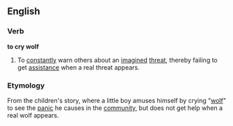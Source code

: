 ==English==
===Verb===
'''to cry wolf'''
# To [[constantly]] warn others about an [[imagined]] [[threat]], thereby failing to get [[assistance]] when a real threat appears.
===Etymology===
From the children's story, where a little boy amuses himself by crying "[[wolf]]" to see the [[panic]] he causes in the [[community]], but does not get help when a real wolf appears.